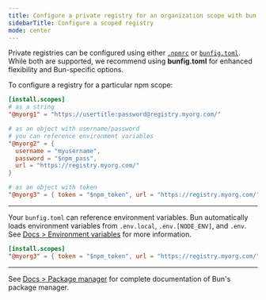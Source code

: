 ```yaml
---
title: Configure a private registry for an organization scope with bun install
sidebarTitle: Configure a scoped registry
mode: center
---
```


Private registries can be configured using either [`.npmrc`](https://bun.com/docs/install/npmrc) or [`bunfig.toml`](https://bun.com/docs/runtime/bunfig#install-registry). While both are supported, we recommend using **bunfig.toml** for enhanced flexibility and Bun-specific options.

To configure a registry for a particular npm scope:

```toml bunfig.toml icon="settings"
[install.scopes]
# as a string
"@myorg1" = "https://usertitle:password@registry.myorg.com/"

# as an object with username/password
# you can reference environment variables
"@myorg2" = {
  username = "myusername",
  password = "$npm_pass",
  url = "https://registry.myorg.com/"
}

# as an object with token
"@myorg3" = { token = "$npm_token", url = "https://registry.myorg.com/" }

```

---

Your `bunfig.toml` can reference environment variables. Bun automatically loads environment variables from `.env.local`, `.env.[NODE_ENV]`, and `.env`. See [Docs > Environment variables](https://bun.com/docs/runtime/env) for more information.

```toml bunfig.toml icon="settings"
[install.scopes]
"@myorg3" = { token = "$npm_token", url = "https://registry.myorg.com/" }
```

---

See [Docs > Package manager](https://bun.com/docs/cli/install) for complete documentation of Bun's package manager.
